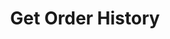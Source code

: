 ---
title: Get Order History
description: A complete guide to integrating Okto into your React applications. 
full: false
---